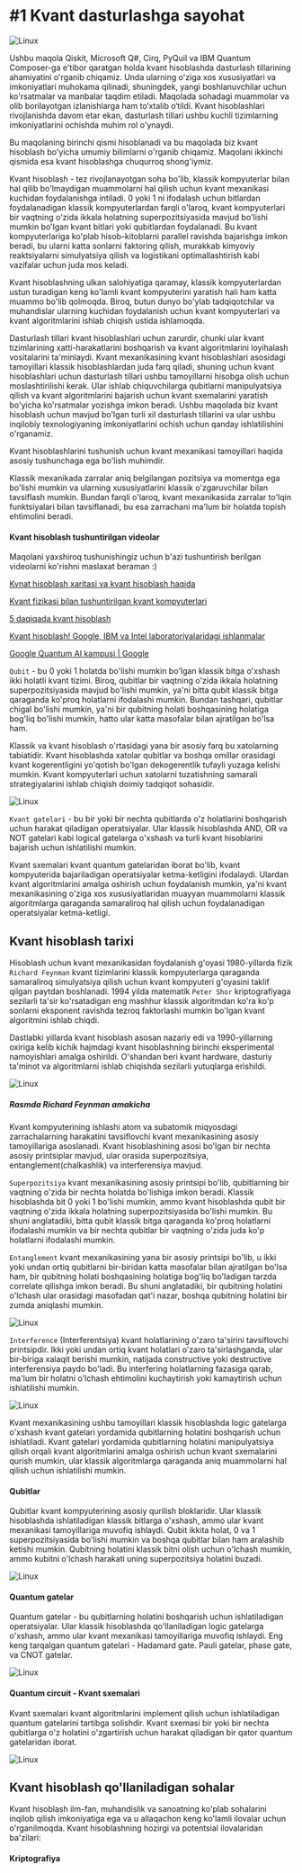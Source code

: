 
# #1 Kvant dasturlashga sayohat

![Linux](images/article/kvant-dasturlash/1.png)

<Callout type="info" emoji="">
  Ushbu maqola Qiskit, Microsoft Q#, Cirq, PyQuil va IBM Quantum Composer-ga
  e'tibor qaratgan holda kvant hisoblashda dasturlash tillarining ahamiyatini
  o'rganib chiqamiz. Unda ularning o'ziga xos xususiyatlari va imkoniyatlari
  muhokama qilinadi, shuningdek, yangi boshlanuvchilar uchun ko'rsatmalar va
  manbalar taqdim etiladi. Maqolada sohadagi muammolar va olib borilayotgan
  izlanishlarga ham to‘xtalib o‘tildi. Kvant hisoblashlari rivojlanishda davom
  etar ekan, dasturlash tillari ushbu kuchli tizimlarning imkoniyatlarini
  ochishda muhim rol o'ynaydi.
</Callout>

Bu maqolaning birinchi qismi hisoblanadi va bu maqolada biz kvant hisoblash bo'yicha umumiy bilimlarni o'rganib chiqamiz. Maqolani ikkinchi qismida esa kvant hisoblashga chuqurroq shong'iymiz.

Kvant hisoblash - tez rivojlanayotgan soha bo'lib, klassik kompyuterlar bilan hal qilib bo'lmaydigan muammolarni hal qilish uchun kvant mexanikasi kuchidan foydalanishga intiladi. 0 yoki 1 ni ifodalash uchun bitlardan foydalanadigan klassik kompyuterlardan farqli o'laroq, kvant kompyuterlari bir vaqtning o'zida ikkala holatning superpozitsiyasida mavjud bo'lishi mumkin bo'lgan kvant bitlari yoki qubitlardan foydalanadi. Bu kvant kompyuterlariga ko'plab hisob-kitoblarni parallel ravishda bajarishga imkon beradi, bu ularni katta sonlarni faktoring qilish, murakkab kimyoviy reaktsiyalarni simulyatsiya qilish va logistikani optimallashtirish kabi vazifalar uchun juda mos keladi.

Kvant hisoblashning ulkan salohiyatiga qaramay, klassik kompyuterlardan ustun turadigan keng ko'lamli kvant kompyuterini yaratish hali ham katta muammo bo'lib qolmoqda. Biroq, butun dunyo bo'ylab tadqiqotchilar va muhandislar ularning kuchidan foydalanish uchun kvant kompyuterlari va kvant algoritmlarini ishlab chiqish ustida ishlamoqda.

Dasturlash tillari kvant hisoblashlari uchun zarurdir, chunki ular kvant tizimlarining xatti-harakatlarini boshqarish va kvant algoritmlarini loyihalash vositalarini ta'minlaydi. Kvant mexanikasining kvant hisoblashlari asosidagi tamoyillari klassik hisoblashlardan juda farq qiladi, shuning uchun kvant hisoblashlari uchun dasturlash tillari ushbu tamoyillarni hisobga olish uchun moslashtirilishi kerak. Ular ishlab chiquvchilarga qubitlarni manipulyatsiya qilish va kvant algoritmlarini bajarish uchun kvant sxemalarini yaratish bo'yicha ko'rsatmalar yozishga imkon beradi. Ushbu maqolada biz kvant hisoblash uchun mavjud bo'lgan turli xil dasturlash tillarini va ular ushbu inqilobiy texnologiyaning imkoniyatlarini ochish uchun qanday ishlatilishini o'rganamiz.

Kvant hisoblashlarini tushunish uchun kvant mexanikasi tamoyillari haqida asosiy tushunchaga ega bo'lish muhimdir.

Klassik mexanikada zarralar aniq belgilangan pozitsiya va momentga ega bo'lishi mumkin va ularning xususiyatlarini klassik o'zgaruvchilar bilan tavsiflash mumkin. Bundan farqli o'laroq, kvant mexanikasida zarralar to'lqin funktsiyalari bilan tavsiflanadi, bu esa zarrachani ma'lum bir holatda topish ehtimolini beradi.

#### Kvant hisoblash tushuntirilgan videolar

<Callout type="info" emoji="">
Maqolani yaxshiroq tushunishingiz uchun b'azi tushuntirish berilgan videolarni ko'rishni maslaxat beraman :)

[Kvnat hisoblash xaritasi va kvant hisoblash haqida](https://youtu.be/-UlxHPIEVqA)

[Kvant fizikasi bilan tushuntirilgan kvant kompyuterlari](https://youtu.be/jHoEjvuPoB8)

[5 daqiqada kvant hisoblash](https://youtu.be/X8MZWCGgIb8)

[Kvant hisoblash! Google, IBM va Intel laboratoriyalaridagi ishlanmalar](https://youtu.be/D04MXBzt-MA)

[Google Quantum AI kampusi | Google](https://youtu.be/2uV5XwhH6Eg)
</Callout>

`Qubit` - bu 0 yoki 1 holatda bo'lishi mumkin bo'lgan klassik bitga o'xshash ikki holatli kvant tizimi. Biroq, qubitlar bir vaqtning o'zida ikkala holatning superpozitsiyasida mavjud bo'lishi mumkin, ya'ni bitta qubit klassik bitga qaraganda ko'proq holatlarni ifodalashi mumkin. Bundan tashqari, qubitlar chigal bo'lishi mumkin, ya'ni bir qubitning holati boshqasining holatiga bog'liq bo'lishi mumkin, hatto ular katta masofalar bilan ajratilgan bo'lsa ham.


Klassik va kvant hisoblash o'rtasidagi yana bir asosiy farq bu xatolarning tabiatidir. Kvant hisoblashda xatolar qubitlar va boshqa omillar orasidagi kvant kogerentligini yo'qotish bo'lgan dekogerentlik tufayli yuzaga kelishi mumkin. Kvant kompyuterlari uchun xatolarni tuzatishning samarali strategiyalarini ishlab chiqish doimiy tadqiqot sohasidir.

![Linux](images/article/kvant-dasturlash/2.jpg)

`Kvant gatelari` - bu bir yoki bir nechta qubitlarda o'z holatlarini boshqarish uchun harakat qiladigan operatsiyalar. Ular klassik hisoblashda AND, OR va NOT gatelari kabi logical gatelarga o'xshash va turli kvant hisoblarini bajarish uchun ishlatilishi mumkin.

Kvant sxemalari kvant quantum gatelaridan iborat bo'lib, kvant kompyuterida bajariladigan operatsiyalar ketma-ketligini ifodalaydi. Ulardan kvant algoritmlarini amalga oshirish uchun foydalanish mumkin, ya'ni kvant mexanikasining o'ziga xos xususiyatlaridan muayyan muammolarni klassik algoritmlarga qaraganda samaraliroq hal qilish uchun foydalanadigan operatsiyalar ketma-ketligi.

## Kvant hisoblash tarixi

Hisoblash uchun kvant mexanikasidan foydalanish g'oyasi 1980-yillarda fizik `Richard Feynman` kvant tizimlarini klassik kompyuterlarga qaraganda samaraliroq simulyatsiya qilish uchun kvant kompyuteri g'oyasini taklif qilgan paytdan boshlanadi. 1994 yilda matematik `Peter Shor` kriptografiyaga sezilarli ta'sir ko'rsatadigan eng mashhur klassik algoritmdan ko'ra ko'p sonlarni eksponent ravishda tezroq faktorlashi mumkin bo'lgan kvant algoritmini ishlab chiqdi.

Dastlabki yillarda kvant hisoblash asosan nazariy edi va 1990-yillarning oxiriga kelib kichik hajmdagi kvant hisoblashning birinchi eksperimental namoyishlari amalga oshirildi. O'shandan beri kvant hardware, dasturiy ta'minot va algoritmlarni ishlab chiqishda sezilarli yutuqlarga erishildi.

![Linux](images/article/kvant-dasturlash/3.jpg)

##### Rasmda Richard Feynman amakicha

Kvant kompyuterining ishlashi atom va subatomik miqyosdagi zarrachalarning harakatini tavsiflovchi kvant mexanikasining asosiy tamoyillariga asoslanadi. Kvant hisoblashining asosi bo'lgan bir nechta asosiy printsiplar mavjud, ular orasida superpozitsiya, entanglement(chalkashlik) va interferensiya mavjud.

`Superpozitsiya` kvant mexanikasining asosiy printsipi bo'lib, qubitlarning bir vaqtning o'zida bir nechta holatda bo'lishiga imkon beradi. Klassik hisoblashda bit 0 yoki 1 bo'lishi mumkin, ammo kvant hisoblashda qubit bir vaqtning o'zida ikkala holatning superpozitsiyasida bo'lishi mumkin. Bu shuni anglatadiki, bitta qubit klassik bitga qaraganda ko'proq holatlarni ifodalashi mumkin va bir nechta qubitlar bir vaqtning o'zida juda ko'p holatlarni ifodalashi mumkin.

`Entanglement` kvant mexanikasining yana bir asosiy printsipi bo'lib, u ikki yoki undan ortiq qubitlarni bir-biridan katta masofalar bilan ajratilgan bo'lsa ham, bir qubitning holati boshqasining holatiga bog'liq bo'ladigan tarzda correlate qilishga imkon beradi. Bu shuni anglatadiki, bir qubitning holatini o'lchash ular orasidagi masofadan qat'i nazar, boshqa qubitning holatini bir zumda aniqlashi mumkin.

![Linux](images/article/kvant-dasturlash/4.png)

`Interference` (Interferentsiya) kvant holatlarining o'zaro ta'sirini tavsiflovchi printsipdir. Ikki yoki undan ortiq kvant holatlari o'zaro ta'sirlashganda, ular bir-biriga xalaqit berishi mumkin, natijada constructive yoki destructive interferensiya paydo bo'ladi. Bu interfering holatlarning fazasiga qarab, ma'lum bir holatni o'lchash ehtimolini kuchaytirish yoki kamaytirish uchun ishlatilishi mumkin.

![Linux](images/article/kvant-dasturlash/5.png)

Kvant mexanikasining ushbu tamoyillari klassik hisoblashda logic gatelarga o'xshash kvant gatelari yordamida qubitlarning holatini boshqarish uchun ishlatiladi. Kvant gatelari yordamida qubitlarning holatini manipulyatsiya qilish orqali kvant algoritmlarini amalga oshirish uchun kvant sxemalarini qurish mumkin, ular klassik algoritmlarga qaraganda aniq muammolarni hal qilish uchun ishlatilishi mumkin.

#### Qubitlar

Qubitlar kvant kompyuterining asosiy qurilish bloklaridir. Ular klassik hisoblashda ishlatiladigan klassik bitlarga o'xshash, ammo ular kvant mexanikasi tamoyillariga muvofiq ishlaydi. Qubit ikkita holat, 0 va 1 superpozitsiyasida bo'lishi mumkin va boshqa qubitlar bilan ham aralashib ketishi mumkin. Qubitning holatini klassik bitni olish uchun o'lchash mumkin, ammo kubitni o'lchash harakati uning superpozitsiya holatini buzadi.

![Linux](images/article/kvant-dasturlash/6.webp)

#### Quantum gatelar

Quantum gatelar - bu qubitlarning holatini boshqarish uchun ishlatiladigan operatsiyalar. Ular klassik hisoblashda qo'llaniladigan logic gatelarga o'xshash, ammo ular kvant mexanikasi tamoyillariga muvofiq ishlaydi. Eng keng tarqalgan quantum gatelari - Hadamard gate. Pauli gatelar, phase gate, va CNOT gatelar.

![Linux](images/article/kvant-dasturlash/7.png)

#### Quantum circuit - Kvant sxemalari

Kvant sxemalari kvant algoritmlarini implement qilish uchun ishlatiladigan quantum gatelarini tartibga solishdir. Kvant sxemasi bir yoki bir nechta qubitlarga o'z holatini o'zgartirish uchun harakat qiladigan bir qator quantum gatelaridan iborat.

![Linux](images/article/kvant-dasturlash/8.png)

## Kvant hisoblash qo'llaniladigan sohalar


Kvant hisoblash ilm-fan, muhandislik va sanoatning ko'plab sohalarini inqilob qilish imkoniyatiga ega va u allaqachon keng ko'lamli ilovalar uchun o'rganilmoqda. Kvant hisoblashning hozirgi va potentsial ilovalaridan ba'zilari:

#### Kriptografiya